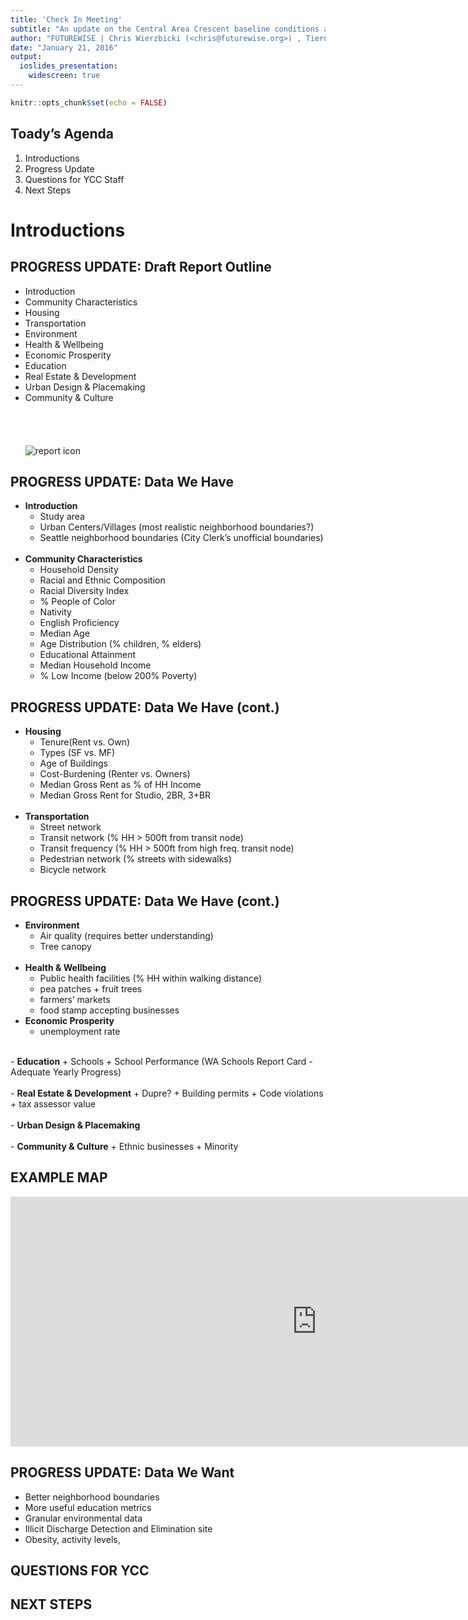 ```yaml
---
title: 'Check In Meeting'
subtitle: "An update on the Central Area Crescent baseline conditions analysis"
author: "FUTUREWISE | Chris Wierzbicki (<chris@futurewise.org>) , Tiernan Martin (<tiernan@futurewise.org>) "
date: "January 21, 2016"
output:
  ioslides_presentation:
    widescreen: true
---
```


```r
knitr::opts_chunk$set(echo = FALSE)
```

## Toady's Agenda

1. Introductions
2. Progress Update
3. Questions for YCC Staff
4. Next Steps

# Introductions


## PROGRESS UPDATE: Draft Report Outline {.columns-2}
- Introduction
- Community Characteristics 
- Housing
- Transportation
- Environment
- Health & Wellbeing
- Economic Prosperity
- Education
- Real Estate & Development
- Urban Design & Placemaking 
- Community & Culture  
<br>  
<br>  
  ![report icon](images/report-with-charts-icon.png)


## PROGRESS UPDATE: Data We Have {.columns-2}
- **Introduction**
    + Study area
    + Urban Centers/Villages (most realistic neighborhood boundaries?)
    + Seattle neighborhood boundaries (City Clerk's unofficial boundaries)
 <br>
 <br>
- **Community Characteristics**
    + Household Density
    + Racial and Ethnic Composition
    + Racial Diversity Index
    + % People of Color
    + Nativity
    + English Proficiency
    + Median Age
    + Age Distribution (% children, % elders)
    + Educational Attainment
    + Median Household Income
    + % Low Income (below 200% Poverty)
 
## PROGRESS UPDATE: Data We Have (cont.) {.columns-2}

- **Housing**
    + Tenure(Rent vs. Own)
    + Types (SF vs. MF)
    + Age of Buildings
    + Cost-Burdening (Renter vs. Owners)
    + Median Gross Rent as % of HH Income
    + Median Gross Rent for Studio, 2BR, 3+BR
 <br>
 <br>
- **Transportation**
    + Street network
    + Transit network (% HH > 500ft from transit node)
    + Transit frequency (% HH > 500ft from high freq. transit node)
    + Pedestrian network (% streets with sidewalks)
    + Bicycle network

## PROGRESS UPDATE: Data We Have (cont.) {.columns-2}

- **Environment**
    + Air quality (requires better understanding)
    + Tree canopy
<br>
<br>
- **Health & Wellbeing**
    + Public health facilities (% HH within walking distance)
    + pea patches + fruit trees
    + farmers' markets
    + food stamp accepting businesses
<br>
- **Economic Prosperity**
    + unemployment rate
    
<br>
- **Education**
    + Schools
    + School Performance (WA Schools Report Card - Adequate Yearly Progress)
<br>
<br>
- **Real Estate & Development**
    + Dupre?
    + Building permits
    + Code violations
    + tax assessor value
<br>
<br>
- **Urban Design & Placemaking**
<br>
<br>
- **Community & Culture**
    + Ethnic businesses
    + Minority 
    
  
## EXAMPLE MAP

<iframe  title="Median Household Income" width="980" height="400" src="http://tiernanmartin.github.io/FW-YCC-Baseline-Conditions/4_webcontent/html/lflt_medHhInc.html" frameborder="0" allowfullscreen></iframe>


## PROGRESS UPDATE: Data We Want

- Better neighborhood boundaries
- More useful education metrics
- Granular environmental data
- Illicit Discharge Detection and Elimination site
- Obesity, activity levels, 

## QUESTIONS FOR YCC


## NEXT STEPS